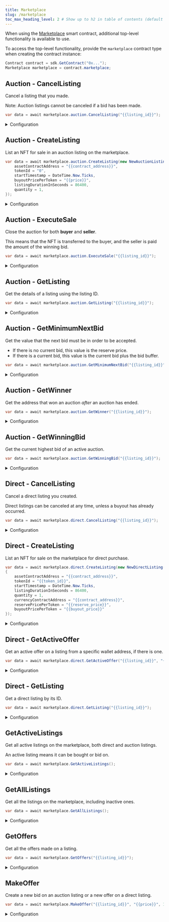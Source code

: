 ---
title: Marketplace
slug: /marketplace
toc_max_heading_level: 2 # Show up to h2 in table of contents (default is up to h3)
---

When using the [Marketplace](https://thirdweb.com/thirdweb.eth/Marketplace) smart contract, additional top-level functionality is available to use.

To access the top-level functionality, provide the `marketplace` contract type when creating the contract instance:

```csharp
Contract contract = sdk.GetContract("0x...");
Marketplace marketplace = contract.marketplace;
```

## Auction - CancelListing

Cancel a listing that you made.

Note: Auction listings cannot be canceled if a bid has been made.

```csharp
var data = await marketplace.auction.CancelListing("{{listing_id}}");
```

<details>
    <summary>Configuration</summary>
    <div>

#### listingId

The ID of the listing to cancel.

Must be a `string`.

</div>
</details>

## Auction - CreateListing

List an NFT for sale in an auction listing on the marketplace.

```csharp
var data = await marketplace.auction.CreateListing(new NewAuctionListing() {
    assetContractAddress = "{{contract_address}}",
    tokenId = "0",
    startTimestamp = DateTime.Now.Ticks,
    buyoutPricePerToken = "{{price}}",
    listingDurationInSeconds = 86400,
    quantity = 1,
});
```

<details>
    <summary>Configuration</summary>
    <div>

#### assetContractAddress

The address of the NFT smart contract that you are listing.

Must be a `string`.

#### tokenId

The token ID of the NFT to list for sale.

Must be a `string`.

#### startTimestamp

The date and time that the listing should start.

Must be a `long`.

#### listingDurationInSeconds

How long the auction is open for, in seconds.

Must be an `int`.

#### quantity

The quantity of the NFT to list for sale.

Only relevant for ERC1155 NFTs. For ERC721 NFTs, this value should be `1`.

Must be an `int`.

#### currencyContractAddress

The address of the currency contract that will be used to pay for the listing.

Must be a `string`.

#### buyoutPricePerToken

The price that users must pay to **purhcase** the NFT from the auction, immediately closing the auction and executing a sale event for both buyer and seller.

Must be a `string`.

#### reservePricePerToken

The minimum bid that will be accepted for the NFT.

Bids below this amount cannot be placed on the auction.

Must be a `string`.

</div>
</details>

## Auction - ExecuteSale

Close the auction for both **buyer** and **seller**.

This means that the NFT is transferred to the buyer, and the seller is paid the amount of the winning bid.

```csharp
var data = await marketplace.auction.ExecuteSale("{{listing_id}}");
```

<details>
    <summary>Configuration</summary>
    <div>

#### listingId

The ID of the listing to execute the sale for.

Must be a `string`.

</div>
</details>

## Auction - GetListing

Get the details of a listing using the listing ID.

```csharp
var data = await marketplace.auction.GetListing("{{listing_id}}");
```

<details>
    <summary>Configuration</summary>
    <div>

#### listingId

The ID of the listing to get the details for.

Must be a `string`.

### Return Value

Returns an `AuctionListing` struct, containing the following properties:

```csharp
{
    string startTimeInEpochSeconds;
    string endTimeInEpochSeconds;
    string reservePrice;
    CurrencyValue reservePriceCurrencyValuePerToken;
    string id;
    string sellerAddress;
    string assetContractAddress;
    string tokenId;
    NFTMetadata asset;
    int quantity;
    string currencyContractAddress;
    string buyoutPrice;
    CurrencyValue buyoutCurrencyValuePerToken;
    int type;
}
```

</div>
</details>

## Auction - GetMinimumNextBid

Get the value that the next bid must be in order to be accepted.

- If there is no current bid, this value is the reserve price.
- If there is a current bid, this value is the current bid plus the bid buffer.

```csharp
var data = await marketplace.auction.GetMinimumNextBid("{{listing_id}}");
```

<details>
    <summary>Configuration</summary>
    <div>

#### listingId

The ID of the listing to get the minimum next bid for.

Must be a `string`.

### Return Value

The minimum next bid for the listing.

```csharp
{
    string name;
    string symbol;
    string decimals;
    string value;
    string displayValue;
}
```

</div>
</details>

## Auction - GetWinner

Get the address that won an auction _after_ an auction has ended.

```csharp
var data = await marketplace.auction.GetWinner("{{listing_id}}");
```

<details>
    <summary>Configuration</summary>
    <div>

#### listingId

The ID of the listing to get the winner for.

Must be a `string`.

### Return Value

The wallet address of the winner.

```csharp
string
```

</div>
</details>

## Auction - GetWinningBid

Get the current highest bid of an active auction.

```csharp
var data = await marketplace.auction.GetWinningBid("{{listing_id}}");
```

<details>
    <summary>Configuration</summary>
    <div>

#### listingId

The ID of the listing to get the winning bid for.

Must be a `string`.

### Return Value

The current highest bid of the auction.

```typescript
{
    string listingId;
    string buyerAddress;
    int quantityDesired;
    string pricePerToken;
    CurrencyValue currencyValue;
    string currencyContractAddress;
}
```

</div>
</details>

## Direct - CancelListing

Cancel a direct listing you created.

Direct listings can be canceled at any time, unless a buyout has already occurred.

```csharp
var data = await marketplace.direct.CancelListing("{{listing_id}}");
```

<details>
    <summary>Configuration</summary>
    <div>

#### listingId

The ID of the listing to cancel.

Must be a `string`.

</div>
</details>

## Direct - CreateListing

List an NFT for sale on the marketplace for direct purchase.

```csharp
var data = await marketplace.direct.CreateListing(new NewDirectListing()
{
    assetContractAddress = "{{contract_address}}",
    tokenId = "{{token_id}}",
    startTimestamp = DateTime.Now.Ticks,
    listingDurationInSeconds = 86400,
    quantity = 1,
    currencyContractAddress = "{{contract_address}}",
    reservePricePerToken = "{{reserve_price}}",
    buyoutPricePerToken = "{{buyout_price}}"
});
```

<details>
    <summary>Configuration</summary>
    <div>

#### assetContractAddress

The address of the NFT smart contract the asset you want to list is on.

Must be a `string`.

#### tokenId

The token ID of the NFT you want to list.

Must be an `int`.

#### startTimestamp

The date and time when the listing should open up for offers.

Must be a `long`.

#### listingDurationInSeconds

How long the listing is open for, in seconds.

Must be an `int`.

#### quantity

The quantity of NFTs to list.

Only applicable for ERC1155 NFTs. For ERC721 NFTs, this should be `1`.

Must be an `int`.

#### currencyContractAddress

The address of the currency contract that will be used to pay for the listing.

Defaults to the native currency of the network, i.e. Ether for Ethereum.

Must be a `string`.

#### buyoutPricePerToken

The price that users can buy the NFT for.

Must be a `string`.

#### reservePricePerToken

The minimum price that users can bid for the NFT.

Must be a `string`.

</div>
</details>

## Direct - GetActiveOffer

Get an active offer on a listing from a specific wallet address, if there is one.

```csharp
var data = await marketplace.direct.GetActiveOffer("{{listing_id}}", "{{wallet_address}}");
```

<details>
    <summary>Configuration</summary>
    <div>

#### listingId

The ID of the listing to get the active offer for.

Must be a `string`.

#### offerorAddress

The wallet address of the offeror.

Must be a `string`.

### Return Value

Returns an `Offer` struct with the following properties:

```csharp
{
    string listingId;
    string buyerAddress;
    int quantityDesired;
    string pricePerToken;
    CurrencyValue currencyValue;
    string currencyContractAddress;
}
```

</div>
</details>

## Direct - GetListing

Get a direct listing by its ID.

```csharp
var data = await marketplace.direct.GetListing("{{listing_id}}");
```

<details>
    <summary>Configuration</summary>
    <div>

#### listingId

The ID of the listing to get.

Must be a `string`.

### Return Value

Returns a `DirectListing` object containing the following properties:

```csharp
{
    string id;
    string sellerAddress;
    string assetContractAddress;
    string tokenId;
    NFTMetadata asset;
    int quantity;
    string currencyContractAddress;
    string buyoutPrice;
    CurrencyValue buyoutCurrencyValuePerToken;
    int type;
    string startTimeInSeconds;
    string secondsUntilEnd;
}
```

</div>
</details>

## GetActiveListings

Get all active listings on the marketplace, both direct and auction listings.

An active listing means it can be bought or bid on.

```csharp
var data = await marketplace.GetActiveListings();
```

<details>
    <summary>Configuration</summary>
    <div>

#### filter (optional)

A filter to apply to the listings returned.

```csharp
var data = await marketplace.GetActiveListings(new MarketplaceFilter()
{
    seller = "{{wallet_address}}", // Only show results from this seller
    tokenContract = "{{contract_address}}", // Only show results from this contract address
    tokenId = "{{token_id}}", // Only show results with this token ID
    start = 0, // Pagination: start index
    count = 100 // Pagination: number of results to return
});
```

### Return Value

Returns a list of `Listing` structs, each containing the following properties:

```csharp
{
    string id;
    string sellerAddress;
    string assetContractAddress;
    string tokenId;
    NFTMetadata asset;
    int quantity;
    string currencyContractAddress;
    string buyoutPrice;
    CurrencyValue buyoutCurrencyValuePerToken;
    int type;
}
```

</div>
</details>

## GetAllListings

Get all the listings on the marketplace, including inactive ones.

```csharp
var data = await marketplace.GetAllListings();
```

<details>
    <summary>Configuration</summary>
    <div>

#### filter (optional)

A filter to apply to the listings returned.

```csharp
var data = await marketplace.GetAllListings(new MarketplaceFilter()
{
    seller = "{{wallet_address}}", // Only show results from this seller
    tokenContract = "{{contract_address}}", // Only show results from this contract address
    tokenId = "{{token_id}}", // Only show results with this token ID
    start = 0, // Pagination: start index
    count = 100 // Pagination: number of results to return
});
```

### Return Value

Returns a list of `Listing` structs, each containing the following properties:

```csharp
{
    string id;
    string sellerAddress;
    string assetContractAddress;
    string tokenId;
    NFTMetadata asset;
    int quantity;
    string currencyContractAddress;
    string buyoutPrice;
    CurrencyValue buyoutCurrencyValuePerToken;
    int type;
}
```

</div>
</details>

## GetOffers

Get all the offers made on a listing.

```csharp
var data = await marketplace.GetOffers("{{listing_id}}");
```

<details>
    <summary>Configuration</summary>
    <div>

#### listingId

The ID of the listing to get offers for.

Must be a `string`.

### Return Value

Returns a list of `Offer` structs, each containing the following properties:

```typescript
{
    public string listingId;
    public string buyerAddress;
    public int quantityDesired;
    public string pricePerToken;
    public CurrencyValue currencyValue;
    public string currencyContractAddress;
}
```

</div>
</details>

## MakeOffer

Create a new bid on an auction listing or a new offer on a direct listing.

```csharp
var data = await marketplace.MakeOffer("{{listing_id}}", "{{price}}", 1);
```

<details>
    <summary>Configuration</summary>
    <div>

#### listingId

The ID of the listing to make an offer/bid on.

Must be a `string`.

#### pricePerToken

The price per token to offer/bid.

Must be a `string`.

#### quantity

The quantity of tokens to offer/bid on.

Optional, defaults to `1`. Must be an int.

</div>
</details>
